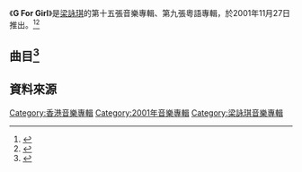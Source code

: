 {{Album infobox | <!-- See Wikipedia:WikiProject_Albums -->
|  Name        = G For Girl
|  Type        = [[錄音室專輯|錄音室專輯]]
|  Artist      = [[梁詠琪|梁詠琪]]
|  Cover       = 梁詠琪 G for Girl.jpg
|  Released    = 2001年11月27日
|  Recorded    = 2001年
|  Genre       = [[粵語流行音樂|粵語流行音樂]]
|  Length      = 
|  Label       = [[華納唱片_(香港)|華納唱片]]
|  Last album  = [[Suddenly,_this_summer|Suddenly, this summer]]<br>（2001年）
|  This album  = '''G For Girl'''<br>（2001年）
|  Next album  = [[透明_(梁詠琪專輯)|透明]]<br>（2002年）
}}

《'''G For Girl'''》是[[梁詠琪|梁詠琪]]的第十五張音樂專輯、第九張粵語專輯，於2001年11月27日推出。<ref name="ent163">{{cite web |title=碟评：梁咏琪《G For Girl》 |url=https://ent.163.com/edit/020130/020130_112746.html |accessdate=2020-09-23 |archive-date=2020-10-01 |archive-url=https://web.archive.org/web/20201001183011/https://ent.163.com/edit/020130/020130_112746.html |dead-url=no }}</ref><ref name="HKpl">{{cite web |title=G for girl [錄音資料] / 梁詠琪唱. |url=https://webcat.hkpl.gov.hk/lib/item?id=chamo:2030389&fromLocationLink=false&theme=WEB |accessdate=2020-09-23 |archive-date=2020-10-01 |archive-url=https://web.archive.org/web/20201001183618/https://webcat.hkpl.gov.hk/lib/item?id=chamo:2030389&fromLocationLink=false&theme=WEB |dead-url=no }}</ref>

==曲目<ref name="AppleMusic">{{cite web |title=Apple Music 上的梁詠琪《G For Girl》 |url=https://music.apple.com/hk/album/g-for-girl/973915534 |accessdate=2020-09-23}}</ref>==
{{Tracklist
| collapsed = 
| headline = 
| font_size = 
| total_length =
| extra_column =

| title1 = 繼續愛
| music1 = [[梁詠琪|梁詠琪]]
| lyrics1 = [[陳少琪|陳少琪]]
| arranger1 = [[趙增熹|趙增熹]]、[[褚鎮東|褚鎮東]]
| producer1 = 趙增熹
| longnote1 = 
| length1 = 

| title2 = 貼心
| music2 = 趙增熹
| lyrics2 = 陳少琪
| arranger2 = 褚鎮東
| producer2 = 趙增熹
| note2 = 電影《[[絕世好Bra|絕世好Bra]]》主題曲
| length2 = 

| title3 = 嫌棄
| music3 = [[陳輝陽|陳輝陽]]
| lyrics3 = 陳少琪
| arranger3 = 陳輝陽
| producer3 = 陳輝陽
| longnote3 = 
| length3 = 

| title4 = G for Girl
| music4 = [[陳光榮|陳光榮]]
| lyrics4 = 陳少琪
| arranger4 = 陳光榮、褚鎮東
| producer4 = 陳光榮
| longnote4 = 
| length4 = 

| title5 = 荷花
| music5 = [[Eric_Kwok|Eric Kwok]]
| lyrics5 = [[林夕|林夕]]
| arranger5 = Eric Kwok
| producer5 = Eric Kwok
| longnote5 = 
| length5 = 

| title6 = 驗光
| music6 = [[黃丹儀|黃丹儀]]
| lyrics6 = 陳少琪
| arranger6 = 黃丹儀、[[舒文_(音樂人)|舒文]]
| producer6 = 黃丹儀、舒文
| longnote6 = 
| length6 = 

| title7 = 西貢小姐
| music7 = [[林一峰|林一峰]]
| lyrics7 = [[何秀萍|何秀萍]]
| arranger7 = [[蔡德才|蔡德才]]
| producer7 = 蔡德才
| longnote7 = 
| length7 = 

| title8 = 煙花匯演
| music8 = Eric Kwok
| lyrics8 = 陳少琪
| arranger8 = Eric Kwok、[[Ted_Lo|Ted Lo]]
| producer8 = Eric Kwok
| longnote8 = 
| length8 = 

| title9 = 喜劇收場
| music9 = [[謝杰_(音樂人)|謝-{杰}-]]
| lyrics9 = [[黃偉文|黃偉文]]
| arranger9 = 謝-{杰}-
| producer9 = [[金培達|金培達]]
| longnote9 = 
| length9 = 

| title10 = 春逝
| music10 = [[Sung_Woo_Cho|Sung Woo Cho]]
| lyrics10 = 梁詠琪
| arranger10 = 趙增熹
| producer10 = 趙增熹
| note10 = 電影《春逝》主題曲
| length10 = 
}}

==資料來源==
{{reflist}}
[[Category:香港音樂專輯|Category:香港音樂專輯]]
[[Category:2001年音樂專輯|Category:2001年音樂專輯]]
[[Category:梁詠琪音樂專輯|Category:梁詠琪音樂專輯]]
{{梁咏琪}}